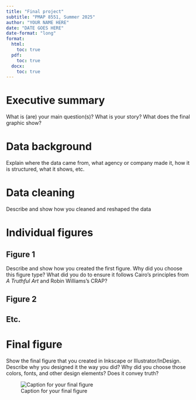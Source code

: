 ```yaml
---
title: "Final project"
subtitle: "PMAP 8551, Summer 2025"
author: "YOUR NAME HERE"
date: "DATE GOES HERE"
date-format: "long"
format:
  html:
    toc: true
  pdf:
    toc: true
  docx:
    toc: true
---
```


# Executive summary

What is (are) your main question(s)? What is your story? What does the final graphic show?


# Data background

Explain where the data came from, what agency or company made it, how it is structured, what it shows, etc.


# Data cleaning

Describe and show how you cleaned and reshaped the data


# Individual figures

## Figure 1

Describe and show how you created the first figure. Why did you choose this figure type? What did you do to ensure it follows Cairo's principles from *A Truthful Art* and Robin Williams's CRAP?

## Figure 2

## Etc.


# Final figure

Show the final figure that you created in Inkscape or Illustrator/InDesign. Describe why you designed it the way you did? Why did you choose those colors, fonts, and other design elements? Does it convey truth?

![Caption for your final figure](images/name_of_figure)
